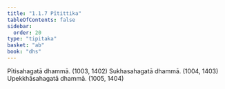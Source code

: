 ```yaml
---
title: "1.1.7 Pītittika"
tableOfContents: false
sidebar:
  order: 20
type: "tipitaka"
basket: "ab"
book: "dhs"
---
```



<DynamicBreadcrumb />

<Division number="7" book="dhs">

<Paragraph number="20" book="dhs">
Pītisahagatā dhammā. (<Emphasis>1003, 1402</Emphasis>)
</Paragraph>

<Paragraph number="21" book="dhs">
Sukhasahagatā dhammā. (<Emphasis>1004, 1403</Emphasis>)
</Paragraph>

<Paragraph number="22" book="dhs">
Upekkhāsahagatā dhammā. (<Emphasis>1005, 1404</Emphasis>)
</Paragraph>
</Division>